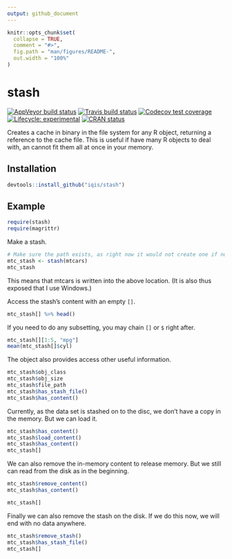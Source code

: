 ```yaml
---
output: github_document
---
```


<!-- README.md is generated from README.Rmd. Please edit that file -->

```r
knitr::opts_chunk$set(
  collapse = TRUE,
  comment = "#>",
  fig.path = "man/figures/README-",
  out.width = "100%"
)
```
# stash

<!-- badges: start -->
[![AppVeyor build status](https://ci.appveyor.com/api/projects/status/github/iqis/stash?branch=master&svg=true)](https://ci.appveyor.com/project/iqis/stash)
[![Travis build status](https://travis-ci.org/iqis/stash.svg?branch=master)](https://travis-ci.org/iqis/stash)
[![Codecov test coverage](https://codecov.io/gh/iqis/stash/branch/master/graph/badge.svg)](https://codecov.io/gh/iqis/stash?branch=master)
[![Lifecycle: experimental](https://img.shields.io/badge/lifecycle-experimental-orange.svg)](https://www.tidyverse.org/lifecycle/#experimental)
[![CRAN status](https://www.r-pkg.org/badges/version/stash)](https://cran.r-project.org/package=stash)
<!-- badges: end -->

Creates a cache in binary in the file system for any R object, returning a reference to the cache file. This is useful if have many R objects to deal with, an cannot fit them all at once in your memory. 

## Installation

```r
devtools::install_github("iqis/stash")
```


## Example

```r
require(stash)
require(magrittr)
```

Make a stash. 
```r
# Make sure the path exists, as right now it would not create one if not found
mtc_stash <- stash(mtcars)
mtc_stash
```

This means that mtcars is written into the above location. (It is also thus exposed that I use Windows.)


Access the stash's content with an empty `[]`.
```r
mtc_stash[] %>% head()
```

If you need to do any subsetting, you may chain `[]` or `$` right after.
```r
mtc_stash[][1:5, "mpg"]
mean(mtc_stash[]$cyl)
```


The object also provides access other useful information.
```r
mtc_stash$obj_class
mtc_stash$obj_size
mtc_stash$file_path
mtc_stash$has_stash_file()
mtc_stash$has_content()
```

Currently, as the data set is stashed on to the disc, we don't have a copy in the memory. But we can load it.
```r
mtc_stash$has_content()
mtc_stash$load_content()
mtc_stash$has_content()
mtc_stash[]
```

We can also remove the in-memory content to release memory. But we still can read from the disk as in the beginning. 
```r
mtc_stash$remove_content()
mtc_stash$has_content()
```

```r
mtc_stash[]
```

Finally we can also remove the stash on the disk. If we do this now, we will end with no data anywhere.
```r
mtc_stash$remove_stash()
mtc_stash$has_stash_file()
mtc_stash[]
```




